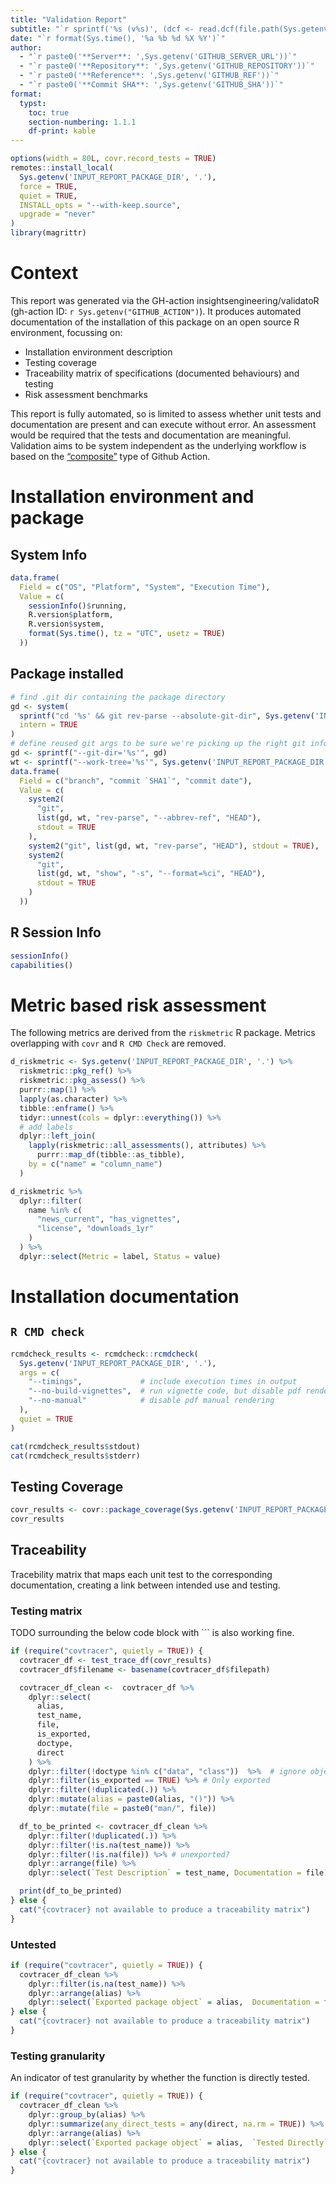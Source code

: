 ```yaml
---
title: "Validation Report"
subtitle: "`r sprintf('%s (v%s)', (dcf <- read.dcf(file.path(Sys.getenv('INPUT_REPORT_PACKAGE_DIR', '.'), 'DESCRIPTION')))[,'Package'], dcf[,'Version'])`"
date: "`r format(Sys.time(), '%a %b %d %X %Y')`"
author:
  - "`r paste0('**Server**: ',Sys.getenv('GITHUB_SERVER_URL'))`"
  - "`r paste0('**Repository**: ',Sys.getenv('GITHUB_REPOSITORY'))`"
  - "`r paste0('**Reference**: ',Sys.getenv('GITHUB_REF'))`"
  - "`r paste0('**Commit SHA**: ',Sys.getenv('GITHUB_SHA'))`"
format:
  typst:
    toc: true
    section-numbering: 1.1.1
    df-print: kable
---
```


```r
options(width = 80L, covr.record_tests = TRUE)
remotes::install_local(
  Sys.getenv('INPUT_REPORT_PACKAGE_DIR', '.'),
  force = TRUE,
  quiet = TRUE,
  INSTALL_opts = "--with-keep.source",
  upgrade = "never"
)
library(magrittr)
```

# Context

This report was generated via the GH-action insightsengineering/validatoR (gh-action ID: `r Sys.getenv("GITHUB_ACTION")`). It produces automated
documentation of the installation of this package on an open source R environment, focussing on:

- Installation environment description
- Testing coverage
- Traceability matrix of specifications (documented behaviours) and testing
- Risk assessment benchmarks

This report is fully automated, so is limited to assess whether unit tests and documentation are present and can execute without error. An assessment would be required that the tests and documentation are meaningful. Validation aims to be system independent as the underlying workflow is based on the ["composite"](https://docs.github.com/en/actions/creating-actions/creating-a-composite-action) type of Github Action.

# Installation environment and package

## System Info

```r
data.frame(
  Field = c("OS", "Platform", "System", "Execution Time"),
  Value = c(
    sessionInfo()$running,
    R.version$platform,
    R.version$system,
    format(Sys.time(), tz = "UTC", usetz = TRUE)
  ))
```

## Package installed

```r
# find .git dir containing the package directory
gd <- system(
  sprintf("cd '%s' && git rev-parse --absolute-git-dir", Sys.getenv('INPUT_REPORT_PACKAGE_DIR', '.')),
  intern = TRUE
)
# define reused git args to be sure we're picking up the right git info
gd <- sprintf("--git-dir='%s'", gd)
wt <- sprintf("--work-tree='%s'", Sys.getenv('INPUT_REPORT_PACKAGE_DIR', '.'))
data.frame(
  Field = c("branch", "commit `SHA1`", "commit date"),
  Value = c(
    system2(
      "git",
      list(gd, wt, "rev-parse", "--abbrev-ref", "HEAD"),
      stdout = TRUE
    ),
    system2("git", list(gd, wt, "rev-parse", "HEAD"), stdout = TRUE),
    system2(
      "git",
      list(gd, wt, "show", "-s", "--format=%ci", "HEAD"),
      stdout = TRUE
    )
  ))
```

## R Session Info

```r
sessionInfo()
capabilities()
```

# Metric based risk assessment

The following metrics are derived from the `riskmetric` R package. Metrics overlapping with `covr` and `R CMD Check` are removed.

```r
d_riskmetric <- Sys.getenv('INPUT_REPORT_PACKAGE_DIR', '.') %>%
  riskmetric::pkg_ref() %>%
  riskmetric::pkg_assess() %>%
  purrr::map(1) %>%
  lapply(as.character) %>%
  tibble::enframe() %>%
  tidyr::unnest(cols = dplyr::everything()) %>%
  # add labels
  dplyr::left_join(
    lapply(riskmetric::all_assessments(), attributes) %>%
      purrr::map_df(tibble::as_tibble),
    by = c("name" = "column_name")
  )

d_riskmetric %>%
  dplyr::filter(
    name %in% c(
      "news_current", "has_vignettes",
      "license", "downloads_1yr"
    )
  ) %>%
  dplyr::select(Metric = label, Status = value)
```

# Installation documentation

## `R CMD check`

```r
rcmdcheck_results <- rcmdcheck::rcmdcheck(
  Sys.getenv('INPUT_REPORT_PACKAGE_DIR', '.'),
  args = c(
    "--timings",             # include execution times in output
    "--no-build-vignettes",  # run vignette code, but disable pdf rendering
    "--no-manual"            # disable pdf manual rendering
  ),
  quiet = TRUE
)

cat(rcmdcheck_results$stdout)
cat(rcmdcheck_results$stderr)
```

## Testing Coverage

```r
covr_results <- covr::package_coverage(Sys.getenv('INPUT_REPORT_PACKAGE_DIR', '.'))
covr_results
```

## Traceability

Tracebility matrix that maps each unit test to the corresponding documentation, creating a link
between intended use and testing.

### Testing matrix

TODO surrounding the below code block with ``` is also working fine.

```r
if (require("covtracer", quietly = TRUE)) {
  covtracer_df <- test_trace_df(covr_results)
  covtracer_df$filename <- basename(covtracer_df$filepath)

  covtracer_df_clean <-  covtracer_df %>%
    dplyr::select(
      alias,
      test_name,
      file,
      is_exported,
      doctype,
      direct
    ) %>%
    dplyr::filter(!doctype %in% c("data", "class"))  %>%  # ignore objects without testable code
    dplyr::filter(is_exported == TRUE) %>% # Only exported
    dplyr::filter(!duplicated(.)) %>%
    dplyr::mutate(alias = paste0(alias, "()")) %>%
    dplyr::mutate(file = paste0("man/", file))

  df_to_be_printed <- covtracer_df_clean %>%
    dplyr::filter(!duplicated(.)) %>%
    dplyr::filter(!is.na(test_name)) %>%
    dplyr::filter(!is.na(file)) %>% # unexported?
    dplyr::arrange(file) %>%
    dplyr::select(`Test Description` = test_name, Documentation = file)

  print(df_to_be_printed)
} else {
  cat("{covtracer} not available to produce a traceability matrix")
}
```

### Untested

```r
if (require("covtracer", quietly = TRUE)) {
  covtracer_df_clean %>%
    dplyr::filter(is.na(test_name)) %>%
    dplyr::arrange(alias) %>%
    dplyr::select(`Exported package object` = alias,  Documentation = file)
} else {
  cat("{covtracer} not available to produce a traceability matrix")
}
```

### Testing granularity

An indicator of test granularity by whether the function is directly tested.

```r
if (require("covtracer", quietly = TRUE)) {
  covtracer_df_clean %>%
    dplyr::group_by(alias) %>%
    dplyr::summarize(any_direct_tests = any(direct, na.rm = TRUE)) %>%
    dplyr::arrange(alias) %>%
    dplyr::select(`Exported package object` = alias,  `Tested Directly` = any_direct_tests)
} else {
  cat("{covtracer} not available to produce a traceability matrix")
}
```
